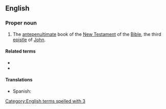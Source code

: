 ==English==

===Proper noun===
{{en-proper noun}}
{{book of the Bible|Third Epistle of John}}

# {{label|en|biblical}} The [[antepenultimate]] book of the [[New Testament]] of the [[Bible]], the third [[epistle]] of [[John]].

====Related terms====
* {{l|en|1 John}}
* {{l|en|2 John}}

====Translations====
{{trans-top|Book of the Bible}}
* Spanish: {{t|es|3 Juan|m}}
{{trans-mid}}
{{trans-bottom}}

[[Category:English terms spelled with 3]]